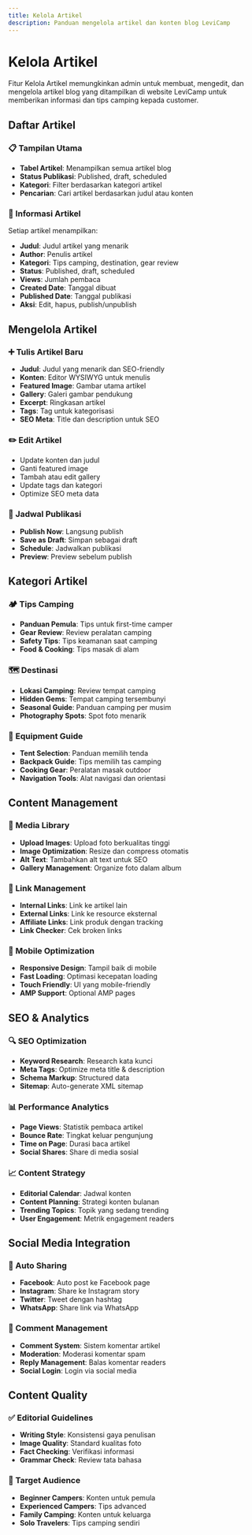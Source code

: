 ```yaml
---
title: Kelola Artikel
description: Panduan mengelola artikel dan konten blog LeviCamp
---
```


# Kelola Artikel

Fitur Kelola Artikel memungkinkan admin untuk membuat, mengedit, dan mengelola artikel blog yang ditampilkan di website LeviCamp untuk memberikan informasi dan tips camping kepada customer.

## Daftar Artikel

### 📋 Tampilan Utama
- **Tabel Artikel**: Menampilkan semua artikel blog
- **Status Publikasi**: Published, draft, scheduled
- **Kategori**: Filter berdasarkan kategori artikel
- **Pencarian**: Cari artikel berdasarkan judul atau konten

### 📝 Informasi Artikel
Setiap artikel menampilkan:
- **Judul**: Judul artikel yang menarik
- **Author**: Penulis artikel
- **Kategori**: Tips camping, destination, gear review
- **Status**: Published, draft, scheduled
- **Views**: Jumlah pembaca
- **Created Date**: Tanggal dibuat
- **Published Date**: Tanggal publikasi
- **Aksi**: Edit, hapus, publish/unpublish

## Mengelola Artikel

### ➕ Tulis Artikel Baru
- **Judul**: Judul yang menarik dan SEO-friendly
- **Konten**: Editor WYSIWYG untuk menulis
- **Featured Image**: Gambar utama artikel
- **Gallery**: Galeri gambar pendukung
- **Excerpt**: Ringkasan artikel
- **Tags**: Tag untuk kategorisasi
- **SEO Meta**: Title dan description untuk SEO

### ✏️ Edit Artikel
- Update konten dan judul
- Ganti featured image
- Tambah atau edit gallery
- Update tags dan kategori
- Optimize SEO meta data

### 📅 Jadwal Publikasi
- **Publish Now**: Langsung publish
- **Save as Draft**: Simpan sebagai draft
- **Schedule**: Jadwalkan publikasi
- **Preview**: Preview sebelum publish

## Kategori Artikel

### 🏕️ Tips Camping
- **Panduan Pemula**: Tips untuk first-time camper
- **Gear Review**: Review peralatan camping
- **Safety Tips**: Tips keamanan saat camping
- **Food & Cooking**: Tips masak di alam

### 🗺️ Destinasi
- **Lokasi Camping**: Review tempat camping
- **Hidden Gems**: Tempat camping tersembunyi
- **Seasonal Guide**: Panduan camping per musim
- **Photography Spots**: Spot foto menarik

### 🎒 Equipment Guide
- **Tent Selection**: Panduan memilih tenda
- **Backpack Guide**: Tips memilih tas camping
- **Cooking Gear**: Peralatan masak outdoor
- **Navigation Tools**: Alat navigasi dan orientasi

## Content Management

### 📸 Media Library
- **Upload Images**: Upload foto berkualitas tinggi
- **Image Optimization**: Resize dan compress otomatis
- **Alt Text**: Tambahkan alt text untuk SEO
- **Gallery Management**: Organize foto dalam album

### 🔗 Link Management
- **Internal Links**: Link ke artikel lain
- **External Links**: Link ke resource eksternal
- **Affiliate Links**: Link produk dengan tracking
- **Link Checker**: Cek broken links

### 📱 Mobile Optimization
- **Responsive Design**: Tampil baik di mobile
- **Fast Loading**: Optimasi kecepatan loading
- **Touch Friendly**: UI yang mobile-friendly
- **AMP Support**: Optional AMP pages

## SEO & Analytics

### 🔍 SEO Optimization
- **Keyword Research**: Research kata kunci
- **Meta Tags**: Optimize meta title & description
- **Schema Markup**: Structured data
- **Sitemap**: Auto-generate XML sitemap

### 📊 Performance Analytics
- **Page Views**: Statistik pembaca artikel
- **Bounce Rate**: Tingkat keluar pengunjung
- **Time on Page**: Durasi baca artikel
- **Social Shares**: Share di media sosial

### 📈 Content Strategy
- **Editorial Calendar**: Jadwal konten
- **Content Planning**: Strategi konten bulanan
- **Trending Topics**: Topik yang sedang trending
- **User Engagement**: Metrik engagement readers

## Social Media Integration

### 📱 Auto Sharing
- **Facebook**: Auto post ke Facebook page
- **Instagram**: Share ke Instagram story
- **Twitter**: Tweet dengan hashtag
- **WhatsApp**: Share link via WhatsApp

### 💬 Comment Management
- **Comment System**: Sistem komentar artikel
- **Moderation**: Moderasi komentar spam
- **Reply Management**: Balas komentar readers
- **Social Login**: Login via social media

## Content Quality

### ✅ Editorial Guidelines
- **Writing Style**: Konsistensi gaya penulisan
- **Image Quality**: Standard kualitas foto
- **Fact Checking**: Verifikasi informasi
- **Grammar Check**: Review tata bahasa

### 🎯 Target Audience
- **Beginner Campers**: Konten untuk pemula
- **Experienced Campers**: Tips advanced
- **Family Camping**: Konten untuk keluarga
- **Solo Travelers**: Tips camping sendiri 